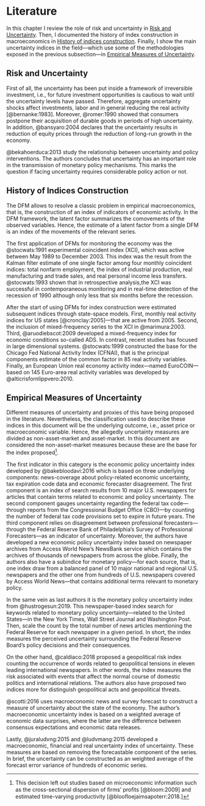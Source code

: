 # Literature {#literature}

In this chapter I review the role of risk and uncertainty in [Risk and Uncertainty]. Then, I documented the history of index construction in macroeconomics in [History of indices construction]. Finally, I show the main uncertainty indices in the field---which use some of the methodologies exposed in the previous subsection---in [Empirical Measures of Uncertainty].

<!-- ## lag order raw -->

<!-- - @kilian:1998 -->

<!-- ## fixed lag -->



## Risk and Uncertainty {#risk-and-uncertainty}

First of all, the uncertainty has been put inside a framework of irreversible investment, i.e., for future investment opportunities is cautious to wait until the uncertainty levels have passed. Therefore, aggregate uncertainty shocks affect investments, labor and in general reducing the real activity [@bernanke:1983]. Moreover, @romer:1990 showed that consumers postpone their acquisition of durable goods in periods of high uncertainty. In addition, @bansyaro:2004 declares that the uncertainty results in reduction of equity prices through the reduction of long-run growth in the economy.

@bekahoerduca:2013 study the relationship between uncertainty and policy interventions. The authors concludes that uncertainty has an important role in the transmission of monetary policy mechanisms. This marks the question if facing uncertainty requires considerable policy action or not.

## History of Indices Construction {#history-of-indices-construction}

The DFM allows to resolve a classic problem in empirical macroeconomics, that is, the construction of an index of indicators of economic activity. In the DFM framework, the latent factor summarizes the comovements of the observed variables. Hence, the estimate of a latent factor from a single DFM is an index of the movements of the relevant series.

The first application of DFMs for monitoring the economy was the @stocwats:1991 experimental coincident index (XCI), which was active between May 1989 to December 2003. This index was the result from the Kalman filter estimate of one single factor among four monthly coincident indices: total nonfarm employment, the index of industrial production, real manufacturing and trade sales, and real personal income less transfers. @stocwats:1993 shown that in retrospective analysis,the XCI was successful in contemporaneous monitoring and in real-time detection of the recession of 1990 although only less that six months before the recession.

After the start of using DFMs for index construction were estimated subsequent indices through state-space models. First, monthly real activity indices for US states [@cronclay:2005]---that are active from 2005. Second, the inclusion of mixed-frequency series to the XCI in @marimura:2003. Third, @aruodiebscot:2009 developed a mixed-frequency index for economic conditions so-called ADS. In contrast, recent studies has focused in large dimensional systems. @stocwats:1999 constructed the base for the Chicago Fed National Activity Index (CFNAI), that is the principal components estimate of the common factor in 85 real activity variables. Finally, an European Union real economy activity index---named EuroCOIN---based on 145 Euro-area real activity variables was developed by @alticrisfornlippvero:2010.

## Empirical Measures of Uncertainty {#empirical-measures-of-uncertainty}

Different measures of uncertainty and proxies of this have being proposed in the literature. Nevertheless, the classification used to describe these indices in this document will be the underlying outcome, i.e., asset price or macroeconomic variable. Hence, the allegedly uncertainty measures are divided as non-asset-market and asset-market. In this document are considered the non-asset-market measures because these are the base for the index proposed^[This decision left out studies based on microeconomic information such as the cross-sectional dispersion of ﬁrms’ proﬁts [@bloom:2009] and estimated time-varying productivity [@bloofloejaimsapoterr:2018.]].

The first indicator in this category is the economic policy uncertainty index developed by @bakebloodavi:2016 which is based on three underlying components: news-coverage about policy-related economic uncertainty, tax expiration code data and economic forecaster disagreement. The first component is an index of search results from 10 major U.S. newspapers for articles that contain terms related to economic and policy uncertainty. The second component gauges uncertainty regarding the federal tax code---through reports from the Congressional Budget Office (CBO)---by counting the number of federal tax code provisions set to expire in future years. The third component relies on disagreement between professional forecasters---through the Federal Reserve Bank of Philadelphia's Survey of Professional Forecasters---as an indicator of uncertainty. Moreover, the authors have developed a new economic policy uncertainty index based on newspaper archives from Access World New's NewsBank service which contains the archives of thousands of newspapers from across the globe. Finally, the authors also have a subindice for monetary policy---for each source, that is, one index draw from a balanced panel of 10 major national and regional U.S. newspapers and the other one from hundreds of U.S. newspapers covered by Access World News---that contains additional terms relevant to monetary policy.

In the same vein as last authors it is the monetary policy uncertainty index from @hustrogesun:2019. This newspaper-based index search for keywords related to monetary policy uncertainty---related to the United States---in the New York Times, Wall Street Journal and Washington Post. Then, scale the count by the total number of news articles mentioning the Federal Reserve for each newspaper in a given period. In short, the index measures the perceived uncertainty surrounding the Federal Reserve Board's policy decisions and their consequences.

On the other hand, @caldiaco:2018 proposed a geopolitical risk index counting the occurrence of words related to geopolitical tensions in eleven leading international newspapers. In other words, the index measures the risk associated with events that affect the normal course of domestic politics and international relations. The authors also have proposed two indices more for distinguish geopolitical acts and geopolitical threats.

@scotti:2016 uses macroeconomic news and survey forecast to construct a measure of uncertainty about the state of the economy. The author's macroeconomic uncertainty index is based on a weighted average of economic data surprises, where the latter are the difference between consensus expectations and economic data releases.

Lastly, @juraludvng:2015 and @ludvmang:2015 developed a macroeconomic, financial and real uncertainty index of uncertainty. These measures are based on removing the forecastable component of the series. In brief, the uncertainty can be constructed as an weighted average of the forecast error variance of hundreds of economic series.
